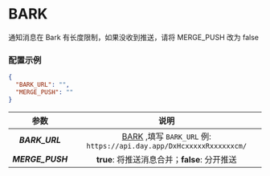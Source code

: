 
<Cards>
  <Card
    title="BARK"
    href="/settings/notify/bark"
  />
  <Card
    title="CoolPush"
    href="/settings/notify/coolpush"
  />
  <Card
    title="钉钉"
    href="/settings/notify/dingtalk"
  />
  <Card
    title="飞书"
    href="/settings/notify/feishu"
  />
  <Card
    title="PushPlus"
    href="/settings/notify/pushplus"
  />
  <Card
    title="Qmsg 酱"
    href="/settings/notify/qmsg"
  />
  <Card
    title="企业微信应用消息"
    href="/settings/notify/qywx"
  />
  <Card
    title="企业微信群机器人"
    href="/settings/notify/qywxrobot"
  />
  <Card
    title="Server 酱"
    href="/settings/notify/server"
  />
  <Card
    title="Telegram"
    href="/settings/notify/telegram"
  />
  <Card
    title="Server 酱 TURBO"
    href="/settings/notify/turbo"
  />
</Cards>

# BARK

<Callout type="warning">
  通知消息在 Bark 有长度限制，如果没收到推送，请将 MERGE_PUSH 改为 false
</Callout>

### 配置示例

```json filename="config.json" copy
{
  "BARK_URL": "",
  "MERGE_PUSH": ""
}
```

|       参数       |                                              说明                                              |
| :--------------: | :--------------------------------------------------------------------------------------------: |
|  _**BARK_URL**_  | [BARK](https://bark.day.app/#/) ,填写 `BARK_URL` 例: `https://api.day.app/DxHcxxxxxRxxxxxxcm/` |
| _**MERGE_PUSH**_ |                         **true**: 将推送消息合并；**false**: 分开推送                          |
